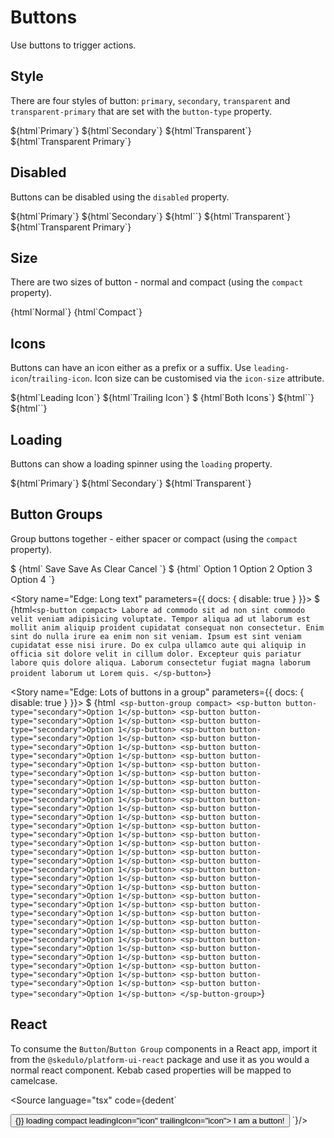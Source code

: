 
<Meta title="Components/Button" component="sp-button" />

# Buttons

Use buttons to trigger actions.

## Style

There are four styles of button: `primary`, `secondary`, `transparent` and `transparent-primary` that are set with the `button-type` property.

<Canvas>
  <Story name="Style: Primary">${html`<sp-button button-type="primary">Primary</sp-button>`}</Story>
  <Story name="Style: Secondary">${html`<sp-button button-type="secondary">Secondary</sp-button>`}</Story>
  <Story name="Style: Transparent">${html`<sp-button button-type="transparent">Transparent</sp-button>`}</Story>
  <Story name="Style: Transparent Primary">
    ${html`<sp-button button-type="transparent-primary">Transparent Primary</sp-button>`}
  </Story>
</Canvas>

## Disabled

Buttons can be disabled using the `disabled` property.

<Canvas>
  <Story name="Disabled: Primary">${html`<sp-button button-type="primary" disabled>Primary</sp-button>`}</Story>
  <Story name="Disabled: Secondary">${html`<sp-button button-type="secondary" disabled>Secondary</sp-button>`}</Story>
  <Story name="Disabled: Icon">${html`<sp-button leading-icon="emoji" disabled></sp-icon>`}</Story>
  <Story name="Disabled: Transparent">
    ${html`<sp-button button-type="transparent" disabled>Transparent</sp-button>`}
  </Story>
  <Story name="Disabled: Transparent Primary">
    ${html`<sp-button button-type="transparent-primary" disabled>Transparent Primary</sp-button>`}
  </Story>
</Canvas>

## Size

There are two sizes of button - normal and compact (using the `compact` property).

<Canvas>
  <Story name="Size: Normal">{html`<sp-button>Normal</sp-button>`}</Story>
  <Story name="Size: Large">{html`<sp-button compact>Compact</sp-button>`}</Story>
</Canvas>

## Icons

Buttons can have an icon either as a prefix or a suffix. Use `leading-icon`/`trailing-icon`. Icon size can be customised via the `icon-size` attribute.

<Canvas>
  <Story name="Leading-icon">
    ${html`<sp-button leading-icon="jobs" button-type="transparent" compact>Leading Icon</sp-button>`}
  </Story>
  <Story name="Trailing-icon">
    ${html`<sp-button trailing-icon="jobs" button-type="transparent" compact>Trailing Icon</sp-button>`}
  </Story>
  <Story name="Both Icons">
    $
    {html`<sp-button leading-icon="jobs" trailing-icon="jobs" button-type="transparent" compact>Both Icons</sp-button>`}
  </Story>
  <Story name="Icon Only">${html`<sp-button leading-icon="emoji" compact></sp-button>`}</Story>
  <Story name="Icon Only Small">${html`<sp-button leading-icon="emoji" icon-size="6" compact></sp-button>`}</Story>
</Canvas>

## Loading

Buttons can show a loading spinner using the `loading` property.

<Canvas>
  <Story name="Primary Button Loading">${html`<sp-button button-type="primary" loading>Primary</sp-button>`}</Story>
  <Story name="Secondary Button Loading">
    ${html`<sp-button button-type="secondary" loading>Secondary</sp-button>`}
  </Story>
  <Story name="Transparent Button Loading">
    ${html`<sp-button button-type="transparent" loading>Transparent</sp-button>`}
  </Story>
</Canvas>

## Button Groups

Group buttons together - either spacer or compact (using the `compact` property).

<Canvas>
  <Story name="Button Group: Normal">
    $
    {html`
      <sp-button-group>
        <sp-button button-type="primary">Save</sp-button>
        <sp-button button-type="secondary">Save As</sp-button>
        <sp-button button-type="secondary">Clear</sp-button>
        <sp-button button-type="transparent">Cancel</sp-button>
      </sp-button-group>
    `}
  </Story>
  <Story name="Button Group: Compact">
    $
    {html`
      <sp-button-group compact>
        <sp-button button-type="secondary">Option 1</sp-button>
        <sp-button button-type="secondary">Option 2</sp-button>
        <sp-button button-type="primary">Option 3</sp-button>
        <sp-button button-type="secondary">Option 4</sp-button>
      </sp-button-group>
    `}
  </Story>
</Canvas>

<Story name="Edge: Long text" parameters={{ docs: { disable: true } }}>
  $
  {html`<sp-button compact>
    Labore ad commodo sit ad non sint commodo velit veniam adipisicing voluptate. Tempor aliqua ad ut laborum est mollit
    anim aliquip proident cupidatat consequat non consectetur. Enim sint do nulla irure ea enim non sit veniam. Ipsum
    est sint veniam cupidatat esse nisi irure. Do ex culpa ullamco aute qui aliquip in officia sit dolore velit in
    cillum dolor. Excepteur quis pariatur labore quis dolore aliqua. Laborum consectetur fugiat magna laborum proident
    laborum ut Lorem quis.
  </sp-button>`}
</Story>

<Story name="Edge: Lots of buttons in a group" parameters={{ docs: { disable: true } }}>
  $
  {html` <sp-button-group compact>
    <sp-button button-type="secondary">Option 1</sp-button>
    <sp-button button-type="secondary">Option 1</sp-button>
    <sp-button button-type="secondary">Option 1</sp-button>
    <sp-button button-type="secondary">Option 1</sp-button>
    <sp-button button-type="secondary">Option 1</sp-button>
    <sp-button button-type="secondary">Option 1</sp-button>
    <sp-button button-type="secondary">Option 1</sp-button>
    <sp-button button-type="secondary">Option 1</sp-button>
    <sp-button button-type="secondary">Option 1</sp-button>
    <sp-button button-type="secondary">Option 1</sp-button>
    <sp-button button-type="secondary">Option 1</sp-button>
    <sp-button button-type="secondary">Option 1</sp-button>
    <sp-button button-type="secondary">Option 1</sp-button>
    <sp-button button-type="secondary">Option 1</sp-button>
    <sp-button button-type="secondary">Option 1</sp-button>
    <sp-button button-type="secondary">Option 1</sp-button>
    <sp-button button-type="secondary">Option 1</sp-button>
    <sp-button button-type="secondary">Option 1</sp-button>
    <sp-button button-type="secondary">Option 1</sp-button>
    <sp-button button-type="secondary">Option 1</sp-button>
    <sp-button button-type="secondary">Option 1</sp-button>
    <sp-button button-type="secondary">Option 1</sp-button>
    <sp-button button-type="secondary">Option 1</sp-button>
    <sp-button button-type="secondary">Option 1</sp-button>
    <sp-button button-type="secondary">Option 1</sp-button>
    <sp-button button-type="secondary">Option 1</sp-button>
    <sp-button button-type="secondary">Option 1</sp-button>
    <sp-button button-type="secondary">Option 1</sp-button>
    <sp-button button-type="secondary">Option 1</sp-button>
    <sp-button button-type="secondary">Option 1</sp-button>
    <sp-button button-type="secondary">Option 1</sp-button>
    <sp-button button-type="secondary">Option 1</sp-button>
    <sp-button button-type="secondary">Option 1</sp-button>
  </sp-button-group>`}
</Story>

## React

To consume the `Button`/`Button Group` components in a React app, import it from the `@skedulo/platform-ui-react` package and use it as you would a normal react component.
Kebab cased properties will be mapped to camelcase.

<Source language="tsx" code={dedent`

<ButtonGroup compact>
  <Button button-type="primary" onClick={event => {}} loading compact leadingIcon="icon" trailingIcon="icon">
    I am a button!
  </Button>
</ButtonGroup>
`}/>
